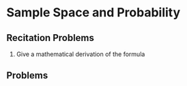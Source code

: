# Sample Space and Probability

## Recitation Problems
1. Give a mathematical derivation of the formula


## Problems
